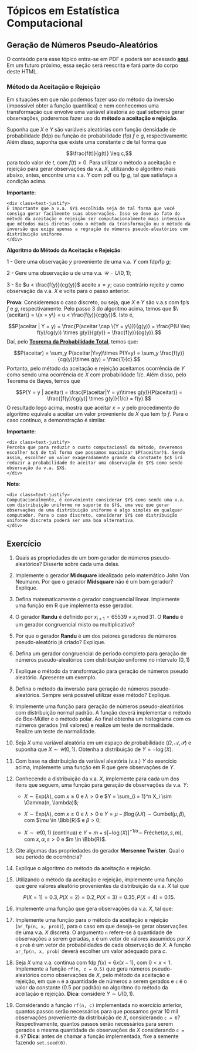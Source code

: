 # Tópicos em Estatística Computacional

## Geração de Números Pseudo-Aleatórios

O conteúdo para esse tópico entra-se em PDF e poderá ser acessado [**aqui**](files/computacional.pdf). Em um futuro próximo, essa seção será reescrita e fará parte do corpo deste HTML.


### Método da Aceitação e Rejeição

Em situações em que não podemos fazer uso do método da inversão (impossível obter a função quantílica) e nem conhecemos uma transformação que envolve uma variável aleatória ao qual sebemos gerar observações, poderemos fazer uso do **método a aceitação e rejeição**.

Suponha que $X$ e $Y$ são variáveis aleatórias com função densidade de probabilidade (fdp) ou função de probabilidade (fp) $f$ e $g$, respectivamente. Além disso, suponha que existe uma constante $c$ de tal forma que

$$\frac{f(t)}{g(t)} \leq c,$$
para todo valor de $t$, com $f(t) > 0$. Para utilizar o método a aceitação e rejeição para gerar observações da v.a. $X$, utilizando o algoritmo mais abaixo, antes, encontre uma v.a. $Y$ com pdf ou fp $g$, tal que satisfaça a condição acima.

**Importante**:

```block2
<div class=text-justify>
É importante que a v.a. $Y$ escolhida seja de tal forma que você consiga gerar facilmente suas observações. Isso se deve ao fato do método da aceitação e rejeição ser computacionalmente mais intensivo que métodos mais diretos como o método da transformação ou o método da inversão que exige apenas a regração de números pseudo-aleatórios com distribuição uniforme.
</div>
```

**Algoritmo do Método da Aceitação e Rejeição**:

1 - Gere uma observação $y$ proveniente de uma v.a. $Y$ com fdp/fp $g$;

2 - Gere uma observação $u$ de uma v.a. $\mathcal{U} \sim U(0, 1)$;

3 - Se $u < \frac{f(y)}{cg(y)}$ aceite $x = y$; caso contrário rejeite $y$ como observação da v.a. $X$ e volte para o passo anterior.

**Prova**: Consideremos o caso discreto, ou seja, que $X$ e $Y$ são v.a.s com fp's $f$ e $g$, respectivamente. Pelo passo 3 do algoritmo acima, temos que $\{aceitar\} =  \{x = y\} = u < \frac{f(y)}{cg(y)}$. Isto é,

$$P(aceitar | Y = y) = \frac{P(aceitar \cap \{Y = y\})}{g(y)} = \frac{P(U \leq f(y)/cg(y)) \times g(y)}{g(y)} = \frac{f(y)}{cg(y)}.$$
Daí, pelo [**Teorema da Probabilidade Total**](https://pt.wikipedia.org/wiki/Lei_da_probabilidade_total), temos que:

$$P(aceitar) = \sum_y P(aceitar|Y=y)\times P(Y=y) = \sum_y \frac{f(y)}{cg(y)}\times g(y) = \frac{1}{c}.$$
Portanto, pelo método da aceitação e rejeição aceitamos ocorrência de $Y$ como sendo uma ocorrência de $X$ com probabilidade $1/c$. Além disso, pelo Teorema de Bayes, temos que

$$P(Y = y | aceitar) = \frac{P(aceitar|Y = y)\times g(y)}{P(aceitar)} = \frac{[f(y)/cg(y)] \times g(y)}{1/c} = f(y).$$
O resultado logo acima, mostra que aceitar $x = y$ pelo procedimento do algoritmo equivale a aceitar um valor proveniente de $X$ que tem fp $f$. Para o caso contínuo, a demonstração é similar.

**Importante**:

```block2
<div class=text-justify>
Perceba que para reduzir o custo computacional do método, deveremos escolher $c$ de tal forma que possamos maximizar $P(aceitar)$. Sendo assim, escolher um valor exageradamente grande da constante $c$ irá reduzir a probabilidade de aceitar uma observação de $Y$ como sendo observação da v.a. $X$.
</div>
```

**Nota**:

```block2
<div class=text-justify>
Computacionalmente, é conveniente considerar $Y$ como sendo uma v.a. com distribuição uniforme no suporte de $f$, uma vez que gerar observações de uma distribuição uniforme é algo simples em qualquer computador. Para o caso discreto, considerar $Y$ com distribuição uniforme discreta poderá ser uma boa alternativa.
</div>
```

## Exercício {-}

1. Quais as propriedades de um bom gerador de números pseudo-aleatórios? Disserte sobre cada uma delas.

2. Implemente o gerador **Midsquare** idealizado pelo matemático John Von Neumann. Por que o gerador **Midsquare** não é um bom gerador? Explique.

3. Defina matematicamente o gerador congruencial linear. Implemente uma função em R que implementa esse gerador.

4. O gerador **Randu** é definido por $x_{i + 1} = 65539 \times x_i\,\mathrm{mod}\,31$. O **Randu** é um gerador congruencial misto ou multiplicativo?

5. Por que o gerador **Randu** é um dos peiores geradores de números pseudo-aleatório já criado? Explique.

6. Defina um gerador congruencial de período completo para geração de números pseudo-aleatórios com distribuição uniforme no intervalo $(0,1)$

7. Explique o método da transformação para geração de números pseudo aleatório. Apresente um exemplo.

8. Defina o método da inversão para geração de números pseudo-aleatórios. Sempre será possível utilizar esse método? Explique.

9. Implemente uma função para geração de números pseudo-aleatórios com distribuição normal padrão. A função deverá implementar o método de Box-Müller e o método polar. Ao final obtenha um histograma com os números gerados (mil valores) e realize um teste de normalidade. Realize um teste de normalidade.

10. Seja $X$ uma variável aleatória em um espaço de probabilidade $(\Omega, \mathcal{A},\mathcal{P})$ e suponha que $X \sim \mathcal{U}(0,1)$. Obtenha a distribuição de $Y = -\log(X)$.

11. Com base na distribuição da variável aleatória (v.a.) $Y$ do exercício acima, implemente uma função em R que gere observações de $Y$.

12. Conhecendo a distribuição da v.a. $X$, implemente para cada um dos itens que seguem, uma função para geração de observações da v.a. $Y$:

    * $X \sim \mathrm{Exp}(\lambda),$ com $x \geq 0$ e $\lambda > 0$ e  $Y = \sum_{i = 1}^n X_i \sim \Gamma(n, \lambda)$;

    * $X \sim \mathrm{Exp}(\lambda)$, com $x \geq 0$ e $\lambda>0$ e $Y = \mu - \beta\log(\lambda X) \sim \mathrm{Gumbel}(\mu,\beta)$, com $\mu \in \Bbb{R}$ e $\beta>0$;

    * $X \sim \mathcal{U}(0,1)$ (contínua) e $Y = m + s[-\log(X)]^{-1/\alpha} \sim$ Fréchet$(\alpha,s,m)$, com $x, \alpha,s > 0$ e $m \in  \Bbb{R}$.

13. Cite algumas das propriedades do gerador **Mersenne Twister**. Qual o seu período de ocorrência?

14. Explique o algoritmo do método da aceitação e rejeição.

15. Utilizando o método da aceitação e rejeição, implemente uma função que gere valores aleatório provenientes da distribuição da v.a. $X$ tal que

$$P(X = 1) = 0.3, P(X = 2) = 0.2, P(X = 3) = 0.35, P(X = 4) = 0.15.$$

16. Implemente uma função que gera observações da v.a. $X$, tal que:

\begin{eqnarray}
P(X = 0) &=& 0.01, P(X = 1) = 0.04, P(X = 2) = 0.12,\nonumber\\
P(X = 3) &=& 0.27, P(X = 4) = 0.44, P(X = 5) = 0.62, \nonumber\\
P(X = 6) &=& 0.76, P(X = 7) = 0.87, P(X = 8) = 0.93, \nonumber\\
P(X = 9) &=& 0.97, P(X = 10) = 0.99, P(X = 11) = 0.99, \nonumber\\
P(X = 12) &=& 1.\nonumber
\end{eqnarray}


17. Implemente uma função para o método da aceitação e rejeição (`ar_fp(n, x, prob)`), para o caso em que deseja-se gerar observações de uma v.a. $X$ discreta. O argumento `n` refere-se à quantidade de observações a serem geradas, `x` é um vetor de valores assumidos por $X$ e `prob` é um vetor de probabilidades de cada observação de $X$. A função `ar_fp(n, x, prob)` deverá escolher um valor adequado para $c$.

18. Seja $X$ uma v.a. contínua com fdp $f(x) = 6x(x-1)$, com $0 < x < 1$. Implemente a função `rf(n, c = 0.5)` que gera números pseudo-aleatórios como observações de $X$, pelo método da aceitação e rejeição, em que `n` é a quantidade de números a serem gerados e `c` é o valor da constante (0.5 por padrão) no algoritmo do método da aceitação e rejeição. **Dica**: considere $Y \sim U(0,1)$.

<!-- rf <- function(n = 1L, c = 6){ -->
<!--   f <- function(x) 6 * x * (1 - x) -->
<!--   i <- 1L -->
<!--   n_rejeicao <- 0L -->
<!--   vetor <- numeric(n) -->
<!--   while (i < n){ -->
<!--     u <- runif(n = 1L, min = 0, max = 1) -->
<!--     y <- runif(n = 1L, min = 0, max = 1) -->
<!--     if (u <= f(y)/c){ -->
<!--       vetor[i] <- y -->
<!--       i <- i + 1L -->
<!--     }  -->
<!--     else{ -->
<!--       n_rejeicao <- n_rejeicao + 1L -->
<!--     } -->
<!--   } -->

<!--   list(valores = vetor, rejeicao = n_rejeicao) -->
<!-- } -->

<!-- set.seed(0) -->
<!-- n <- 2e4 -->
<!-- c <- 20 -->
<!-- result <- rf(n = n, c = c) -->

<!-- # Probabilidade de aceitar: -->
<!-- 1/c -->

<!-- # Aproximacao da probabilidade de aceitar: -->
<!-- 1 - result$rejeicao/(n + result$rejeicao) -->


19. Considerando a função `rf(n, c)` implementada no exercício anterior, quantos passos serão necessários para que possamos gerar 10 mil observações proveniente da distribuição de $X$, considerando `c = 6`? Respectivamente, quantos passos serão necessários para serem gerados a mesma quantidade de observações de $X$ considerando `c = 0.5`? **Dica**: antes de chamar a função implementada, fixe a semente fazendo `set.seed(0)`.